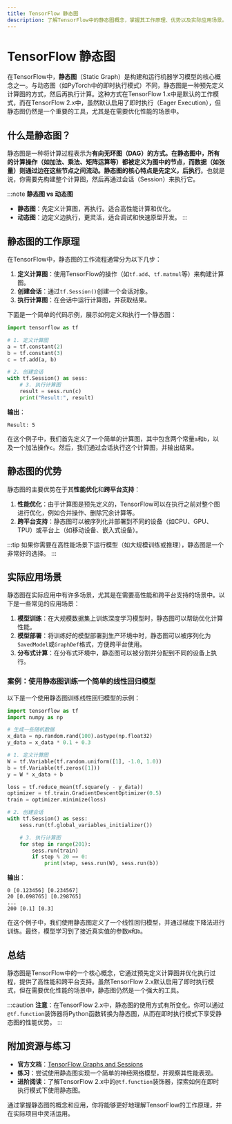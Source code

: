 ```yaml
---
title: TensorFlow 静态图
description: 了解TensorFlow中的静态图概念，掌握其工作原理、优势以及实际应用场景。
---
```


# TensorFlow 静态图

在TensorFlow中，**静态图**（Static Graph）是构建和运行机器学习模型的核心概念之一。与动态图（如PyTorch中的即时执行模式）不同，静态图是一种预先定义计算图的方式，然后再执行计算。这种方式在TensorFlow 1.x中是默认的工作模式，而在TensorFlow 2.x中，虽然默认启用了即时执行（Eager Execution），但静态图仍然是一个重要的工具，尤其是在需要优化性能的场景中。

## 什么是静态图？

静态图是一种将计算过程表示为**有向无环图（DAG）**的方式。在静态图中，所有的计算操作（如加法、乘法、矩阵运算等）都被定义为图中的节点，而数据（如张量）则通过边在这些节点之间流动。静态图的核心特点是**先定义，后执行**。也就是说，你需要先构建整个计算图，然后再通过会话（Session）来执行它。

:::note
**静态图 vs 动态图**  
- **静态图**：先定义计算图，再执行。适合高性能计算和优化。  
- **动态图**：边定义边执行，更灵活，适合调试和快速原型开发。
:::

## 静态图的工作原理

在TensorFlow中，静态图的工作流程通常分为以下几步：

1. **定义计算图**：使用TensorFlow的操作（如`tf.add`、`tf.matmul`等）来构建计算图。
2. **创建会话**：通过`tf.Session()`创建一个会话对象。
3. **执行计算图**：在会话中运行计算图，并获取结果。

下面是一个简单的代码示例，展示如何定义和执行一个静态图：

```python
import tensorflow as tf

# 1. 定义计算图
a = tf.constant(2)
b = tf.constant(3)
c = tf.add(a, b)

# 2. 创建会话
with tf.Session() as sess:
    # 3. 执行计算图
    result = sess.run(c)
    print("Result:", result)
```

**输出**：
```
Result: 5
```

在这个例子中，我们首先定义了一个简单的计算图，其中包含两个常量`a`和`b`，以及一个加法操作`c`。然后，我们通过会话执行这个计算图，并输出结果。

## 静态图的优势

静态图的主要优势在于其**性能优化**和**跨平台支持**：

1. **性能优化**：由于计算图是预先定义的，TensorFlow可以在执行之前对整个图进行优化，例如合并操作、删除冗余计算等。
2. **跨平台支持**：静态图可以被序列化并部署到不同的设备（如CPU、GPU、TPU）或平台上（如移动设备、嵌入式设备）。

:::tip
如果你需要在高性能场景下运行模型（如大规模训练或推理），静态图是一个非常好的选择。
:::

## 实际应用场景

静态图在实际应用中有许多场景，尤其是在需要高性能和跨平台支持的场景中。以下是一些常见的应用场景：

1. **模型训练**：在大规模数据集上训练深度学习模型时，静态图可以帮助优化计算性能。
2. **模型部署**：将训练好的模型部署到生产环境中时，静态图可以被序列化为`SavedModel`或`GraphDef`格式，方便跨平台使用。
3. **分布式计算**：在分布式环境中，静态图可以被分割并分配到不同的设备上执行。

### 案例：使用静态图训练一个简单的线性回归模型

以下是一个使用静态图训练线性回归模型的示例：

```python
import tensorflow as tf
import numpy as np

# 生成一些随机数据
x_data = np.random.rand(100).astype(np.float32)
y_data = x_data * 0.1 + 0.3

# 1. 定义计算图
W = tf.Variable(tf.random.uniform([1], -1.0, 1.0))
b = tf.Variable(tf.zeros([1]))
y = W * x_data + b

loss = tf.reduce_mean(tf.square(y - y_data))
optimizer = tf.train.GradientDescentOptimizer(0.5)
train = optimizer.minimize(loss)

# 2. 创建会话
with tf.Session() as sess:
    sess.run(tf.global_variables_initializer())

    # 3. 执行计算图
    for step in range(201):
        sess.run(train)
        if step % 20 == 0:
            print(step, sess.run(W), sess.run(b))
```

**输出**：
```
0 [0.123456] [0.234567]
20 [0.098765] [0.298765]
...
200 [0.1] [0.3]
```

在这个例子中，我们使用静态图定义了一个线性回归模型，并通过梯度下降法进行训练。最终，模型学习到了接近真实值的参数`W`和`b`。

## 总结

静态图是TensorFlow中的一个核心概念，它通过预先定义计算图并优化执行过程，提供了高性能和跨平台支持。虽然TensorFlow 2.x默认启用了即时执行模式，但在需要优化性能的场景中，静态图仍然是一个强大的工具。

:::caution
**注意**：在TensorFlow 2.x中，静态图的使用方式有所变化。你可以通过`@tf.function`装饰器将Python函数转换为静态图，从而在即时执行模式下享受静态图的性能优势。
:::

## 附加资源与练习

- **官方文档**：[TensorFlow Graphs and Sessions](https://www.tensorflow.org/guide/graphs)
- **练习**：尝试使用静态图实现一个简单的神经网络模型，并观察其性能表现。
- **进阶阅读**：了解TensorFlow 2.x中的`@tf.function`装饰器，探索如何在即时执行模式下使用静态图。

通过掌握静态图的概念和应用，你将能够更好地理解TensorFlow的工作原理，并在实际项目中灵活运用。